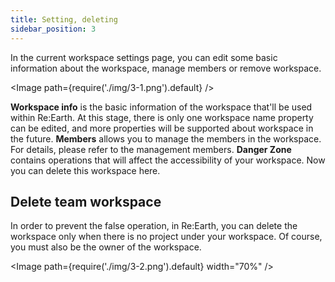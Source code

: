 ```yaml
---
title: Setting, deleting
sidebar_position: 3
---
```


In the current workspace settings page, you can edit some basic information about the workspace, manage members or remove workspace.

<Image path={require('./img/3-1.png').default} />

<Order>
  <List>
    <strong>Workspace info</strong> is the basic information of the workspace that'll be used within Re:Earth. At this stage, there is only one workspace name property can be edited, and more properties will be supported about workspace in the future.
  </List>
  <List>
    <strong>Members</strong> allows you to manage the members in the workspace. For details, please refer to the <Link to="/user-manual/project-and-workspace/workspace/managing-members">management members</Link>.
  </List>
  <List>
    <strong>Danger Zone</strong> contains operations that will affect the accessibility of your workspace. Now you can delete this workspace here.
  </List>
</Order>

## Delete team workspace

In order to prevent the false operation, in Re:Earth, you can delete the workspace only when there is no project under your workspace. Of course, you must also be the owner of the workspace.

<Image path={require('./img/3-2.png').default} width="70%" />
